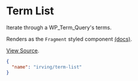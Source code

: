 <Meta title="WordPress Components|Term List" />

# Term List
Iterate through a WP_Term_Query's terms.

Renders as the `Fragment` styled component [(docs)](?path=/docs/styled-components-fragment--basic-eample).

[View Source](https://github.com/alleyinteractive/wp-irving/tree/master/inc/components/components/term-list).

```json
{
  "name": "irving/term-list"
}
```

